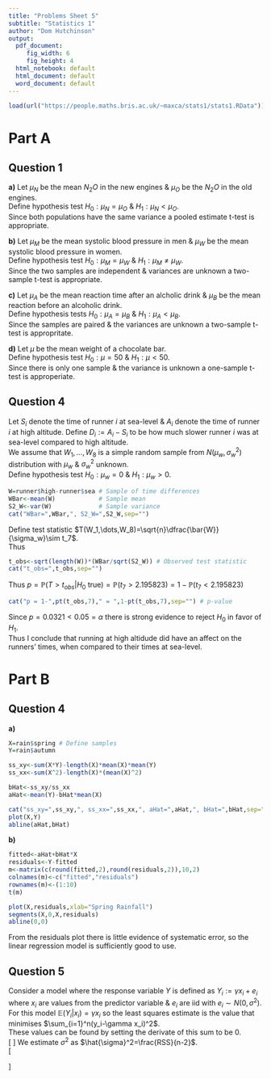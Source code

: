 ```yaml
---
title: "Problems Sheet 5"
subtitle: "Statistics 1"
author: "Dom Hutchinson"
output:
  pdf_document: 
     fig_width: 6
     fig_height: 4
  html_notebook: default
  html_document: default
  word_document: default
---
```

```r
load(url("https://people.maths.bris.ac.uk/~maxca/stats1/stats1.RData"))
```

# Part A
## Question 1
**a)** Let $\mu_N$ be the mean $N_2O$ in the new engines \& $\mu_O$ be the $N_2O$ in the old engines.  
Define hypothesis test $H_0:\mu_N=\mu_O$ \& $H_1:\mu_N<\mu_O$.  
Since both populations have the same variance a pooled estimate t-test is appropriate.  

**b)** Let $\mu_M$ be the mean systolic blood pressure in men \& $\mu_W$ be the mean systolic blood pressure in women.  
Define hypothesis test $H_0:\mu_M=\mu_W$ \& $H_1:\mu_M\neq\mu_W$.  
Since the two samples are independent \& variances are unknown a two-sample t-test is appropriate.  

**c)** Let $\mu_A$ be the mean reaction time after an alcholic drink \& $\mu_B$ be the mean reaction before an alcoholic drink.  
Define hypothesis tests $H_0:\mu_A=\mu_B$ \& $H_1:\mu_A<\mu_B$.  
Since the samples are paired \& the variances are unknown a two-sample t-test is appropritate.  

**d)** Let $\mu$ be the mean weight of a chocolate bar.  
Define hypothesis test $H_0:\mu=50$ \& $H_1:\mu<50$.  
Since there is only one sample \& the variance is unknown a one-sample t-test is approperiate.  

## Question 4
Let $S_i$ denote the time of runner $i$ at sea-level \& $A_i$ denote the time of runner $i$ at high altitude. 
Define $D_i:=A_i-S_i$ to be how much slower runner $i$ was at sea-level compared to high altitude.  
We assume that $W_1,\dots,W_8$ is a simple random sample from $N(\mu_w,\sigma_w^2)$ distribution with $\mu_w$ \& $\sigma_w^2$ unknown.  
Define hypothesis test $H_0:\mu_w=0$ \& $H_1:\mu_w>0$.  
```r
W=runner$high-runner$sea # Sample of time differences
WBar<-mean(W)            # Sample mean
S2_W<-var(W)             # Sample variance
cat("WBar=",WBar,", S2_W=",S2_W,sep="")
```
Define test statistic $T(W_1,\dots,W_8)=\sqrt{n}\dfrac{\bar{W}}{\sigma_w}\sim t_7$.  
Thus
```r
t_obs<-sqrt(length(W))*(WBar/sqrt(S2_W)) # Observed test statistic
cat("t_obs=",t_obs,sep="")
```
Thus $p=\mathbb{P}(T>t_{obs}|H_0\ \mathrm{true})=\mathbb{P}(t_7>2.195823)=1-\mathbb{P}(t_7<2.195823)$
```r
cat("p = 1-",pt(t_obs,7)," = ",1-pt(t_obs,7),sep="") # p-value
```
Since $p=0.0321<0.05=\alpha$ there is strong evidence to reject $H_0$ in favor of $H_1$.  
Thus I conclude that running at high altidude did have an affect on the runners' times, when compared to their times at sea-level.  

# Part B
## Question 4
**a)**
```r
X=rain$spring # Define samples
Y=rain$autumn

ss_xy<-sum(X*Y)-length(X)*mean(X)*mean(Y)
ss_xx<-sum(X^2)-length(X)*(mean(X)^2)

bHat<-ss_xy/ss_xx
aHat<-mean(Y)-bHat*mean(X)

cat("ss_xy=",ss_xy,", ss_xx=",ss_xx,", aHat=",aHat,", bHat=",bHat,sep="")
plot(X,Y)
abline(aHat,bHat)
```

**b)**
```r
fitted<-aHat+bHat*X
residuals<-Y-fitted
m<-matrix(c(round(fitted,2),round(residuals,2)),10,2)
colnames(m)<-c("fitted","residuals")
rownames(m)<-(1:10)
t(m)
```

```r
plot(X,residuals,xlab="Spring Rainfall")
segments(X,0,X,residuals)
abline(0,0)
```

From the residuals plot there is little evidence of systematic error, so the linear regression model is sufficiently good to use.  

## Question 5
Consider a model where the response variable $Y$ is defined as $Y_i:=\gamma x_i+e_i$ where $x_i$ are values from the predictor variable \& $e_i$ are iid with $e_i\sim N(0,\sigma^2)$.  
For this model $\mathbb{E}(Y_i|x_i)=\gamma x_i$ so the least squares estimate is the value that minimises $\sum_{i=1}^n(y_i-\gamma x_i)^2$.  
These values can be found by setting the derivate of this sum to be 0.  
\[\begin{array}{rrcl}
&\frac{\partial}{\partial\gamma}\sum_{i=1}^n(y_i-\gamma x_i)^2&=&0\\
\implies&\frac{\partial}{\partial\gamma}\sum_{i=1}^ny_i^2-2\gamma x_iy_i+\gamma^2x_i^2&=&0\\
\implies&\sum_{i=1}^n-2x_iy_i+2\gamma x_i^2&=&0\\
\implies&\gamma\sum_{i=1}^nx_i^2&=&\sum_{i=1}^nx_iy_i\\
\implies&\hat{\gamma}&=&\dfrac{\sum_{i=1}^nx_iy_i}{\sum_{i=1}^nx_i^2}\\
\end{array}\]
We estimate $\sigma^2$ as $\hat{\sigma}^2=\frac{RSS}{n-2}$.  
\[\begin{array}{rrcl}
\mathrm{We\ have}&RSS&=&\sum_{i=1}^n\hat{e}_i^2\\
&&=&\sum_{i=1}^n(y_i-\hat{y}_i)^2\\
&&=&\sum_{i=1}^n(y_i-\hat{\gamma}x_i)^2\\
&&=&\sum_{i=1}^ny_i^2-2\hat{\gamma}x_iy_i+\hat{\gamma}^2x_i^2\\
&&=&\sum_{i=1}^ny_i^2-2\hat{\gamma}\sum_{i=1}^nx_iy_i+\hat{\gamma}^2\sum_{i=1}^nx_i^2\\
&&=&\sum_{i=1}^ny_i^2-2\dfrac{\left(\sum_{i=1}^nx_iy_i\right)^2}{\sum_{i=1}^nx_i^2}+\dfrac{\left(\sum_{i=1}^nx_iy_i\right)^2\sum_{i=1}^nx_i^2}{\left(\sum_{i=1}^nx_i^2\right)^2}\\
&&=&\sum_{i=1}^ny_i^2-\dfrac{\left(\sum_{i=1}^nx_iy_i\right)^2}{\sum_{i=1}^nx_i^2}\\
\implies&\hat{\sigma^2}&=&\frac{1}{n-2}\left(\sum_{i=1}^ny_i^2-\dfrac{\left(\sum_{i=1}^nx_iy_i\right)^2}{\sum_{i=1}^nx_i^2}\right)
\end{array}\]